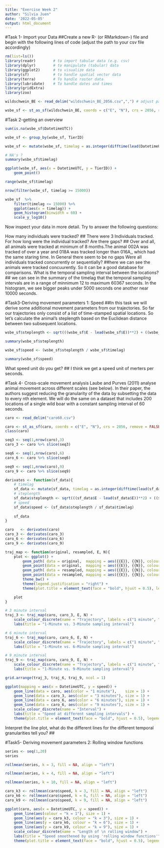 ```yaml
---
title: "Exercise Week 2"
author: "Silvia Juen"
date: '2022-05-05'
output: html_document
---
```

#Task 1- Import your Data
##Create a new R- (or RMarkdown-) file and begin with the following lines of code (adjust the path to your csv file accordingly)
```r
rm(list=ls())
library(readr)        # to import tabular data (e.g. csv)
library(dplyr)        # to manipulate (tabular) data
library(ggplot2)      # to visualize data
library(sf)           # to handle spatial vector data
library(terra)        # To handle raster data
library(lubridate)    # To handle dates and times
library(gridExtra)
library(zoo)
```

```r
wildschwein_BE <- read_delim("wildschwein_BE_2056.csv",",") # adjust path

wsbe_sf <- st_as_sf(wildschwein_BE, coords = c("E", "N"), crs = 2056, remove = FALSE)
```





#Task 2-getting an overview

```r
sum(is.na(wsbe_sf$DatetimeUTC))
```

```r
wsbe_sf <- group_by(wsbe_sf, TierID)

wsbe_sf <- mutate(wsbe_sf, timelag = as.integer(difftime(lead(DatetimeUTC), DatetimeUTC, units = "secs")))

# NA's ?
summary(wsbe_sf$timelag)
```

```r
ggplot(wsbe_sf, aes(x = DatetimeUTC, y = TierID)) +
    geom_point()
```


```r
range(wsbe_sf$timelag)
```

```r
nrow(filter(wsbe_sf, timelag >= 15000))
```

```r
wsbe_sf  %>%
    filter(timelag <= 15000) %>%
    ggplot(aes(x = timelag)) +
    geom_histogram(binwidth = 60) +
    scale_y_log10()
```

Now inspect your data in more detail. Try to answer the following questions:

How many individuals were tracked?
## There were 3 Individuals tracked.
For how long were the individual tracked? Are there gaps?
## Over and all, all animals were tracked at minimum of 8 months.The animal 002A was tracked of over a year and 018A was tracked longer than 016A,, which had the same staring time. In General there seem to be no gaps
Were all individuals tracked concurrently or sequentially?
##here we can see the animals were tracked concuurently. So it can be a good database for comparisons.
What is the temporal sampling interval between the locations?
## we can see in the summary of the timelag that the temporal sampling intervals are in a range of minnimum 12 to maximum 60367 seconds. In the histogram, we see bigger peaks under 5000 seconds one another near 10000 seconds. 





#Task3-Deriving movement parameters 1: Speed
##In this task we will derive some additional movement parameters from our trajectories. So far our trajectories only consist of a list of time-stamped spatial locations. So let’s calculate the animal’s steplength based on the Euclidean distance between two subsequent locations.

```r
wsbe_sf$steplength <- sqrt(((wsbe_sf$E - lead(wsbe_sf$E))**2) + ((wsbe_sf$N - lead(wsbe_sf$N))**2)) 

summary(wsbe_sf$steplength)
```
```r
wsbe_sf$speed <- (wsbe_sf$steplength / wsbe_sf$timelag)

summary(wsbe_sf$speed)
```
What speed unit do you get?
## I think we get a speed unit of merters per seconds.






#Task 4- Cross-scale movement analysis
Laube and Purves (2011) analyse animal movement across different scales (see below). In their paper, the authors suggest reducing the granularity of the data by subsetting the data to every nth element. We will do the same on a dataset that includes 200 locations of a single wild boar with a constant sampling interval of 60 seconds.

```r
caro <- read_delim("caro60.csv")
```


```r
caro <- st_as_sf(caro, coords = c("E", "N"), crs = 2056, remove = FALSE)
class(caro)
```

```r
seq3 <- seq(1,nrow(caro),3)
caro_3 <- caro %>% slice(seq3)
```


```r
seq6 <- seq(1,nrow(caro),6)
caro_6 <- caro %>% slice(seq6)
```

```r
seq9 <- seq(1,nrow(caro),9)
caro_9 <- caro %>% slice(seq9)
```

```r
derivates <- function(sf_data){
    # timelag
    sf_data <- mutate(sf_data, timelag = as.integer(difftime(lead(sf_data$DatetimeUTC), sf_data$DatetimeUTC, units = "secs")))
    # steplength
    sf_data$steplength <- sqrt(((sf_data$E - lead(sf_data$E))**2) + ((sf_data$N - lead(sf_data$N))**2)) 
    # speed
    sf_data$speed <- (sf_data$steplength / sf_data$timelag)
    
    sf_data
}
```


```r
caro   <- derivates(caro)
caro_3 <- derivates(caro_3)
caro_6 <- derivates(caro_6)
caro_9 <- derivates(caro_9)
```


```r
traj_map <- function(original, resampled, E, N){
    plot <- ggplot() + 
        geom_path( data = original,  mapping = aes({{E}}, {{N}}, colour = "cyan"), size = 0.8, alpha = 0.2) +
        geom_point(data = original,  mapping = aes({{E}}, {{N}}, colour = "cyan"), alpha = 0.2) + 
        geom_path( data = resampled, mapping = aes({{E}}, {{N}}, colour = "red"),  size = 1) +
        geom_point(data = resampled, mapping = aes({{E}}, {{N}}, colour = "red"),  size = 1.2) +
        theme_bw() +
        theme(legend.justification = "right") +
        theme(plot.title = element_text(face = "bold", hjust = 0.5), legend.title = element_text(face = "bold", hjust = 0.5))

    plot
}
```


```r
# 3 minute interval
traj_3 <- traj_map(caro, caro_3, E, N) + 
    scale_colour_discrete(name = "Trajectory", labels = c("1 minute", "3 minutes")) +
    labs(title = "1-Minute vs. 3-Minute sampling interval") 

# 6 minute interval
traj_6 <- traj_map(caro, caro_6, E, N) + 
    scale_colour_discrete(name = "Trajectory", labels = c("1 minute", "6 minutes")) +
    labs(title = "1-Minute vs. 6-Minute sampling interval") 

# 9 minute interval
traj_9 <- traj_map(caro, caro_9, E, N) + 
    scale_colour_discrete(name = "Trajectory", labels = c("1 minute", "9 minutes")) +
    labs(title = "1-Minute vs. 9-Minute sampling interval") 
```


```r
grid.arrange(traj_3, traj_6, traj_9, ncol = 1)
```


```r
ggplot(mapping = aes(x = DatetimeUTC, y = speed)) +
    geom_line(data = caro, aes(color = "1 minute"),    size = 1) +
    geom_line(data = caro_3, aes(color = "3 minutes"), size = 1) +
    geom_line(data = caro_6, aes(color = "6 minutes"), size = 1) +
    geom_line(data = caro_6, aes(color = "9 minutes"), size = 1) +
    scale_colour_discrete(name = "Interval") +
    labs(title = "Speed at different sampling intervals") +
    theme(plot.title = element_text(face = "bold", hjust = 0.5), legend.title = element_text(face = "bold", hjust = 0.5))
```
 Interpret the line plot, what do the different lines for the different temporal granularities tell you?
 ##



#Task5- Deriving movement parameters 2: Rolling window functions

```r
series <- seq(1,20)
series
```

```r
rollmean(series, k = 3, fill = NA, align = "left")
```

```r
rollmean(series, k = 4, fill = NA, align = "left")
```


```r
rollmean(series, k = 10, fill = NA, align = "left")
```


```r
caro_k3 <- rollmean(caro$speed, k = 3, fill = NA, align = "left")
caro_k6 <- rollmean(caro$speed, k = 6, fill = NA, align = "left")
caro_k9 <- rollmean(caro$speed, k = 9, fill = NA, align = "left")
```

```r
ggplot(caro, aes(x = DatetimeUTC, y = speed)) +
    geom_line(aes(colour = "k = 1"), size = 1) +
    geom_line(aes(y = caro_k3, colour = "k = 3"), size = 1) +
    geom_line(aes(y = caro_k6, colour = "k = 6"), size = 1) +
    geom_line(aes(y = caro_k9, colour = "k = 9"), size = 1) +
    scale_colour_discrete(name = "Length of \n rolling window") +
    labs(title = "Speed smoothened by using 'rolling window functions'") +
    theme(plot.title = element_text(face = "bold", hjust = 0.5), legend.title = element_text(face = "bold", hjust = 0.5))
```

```r

```

















